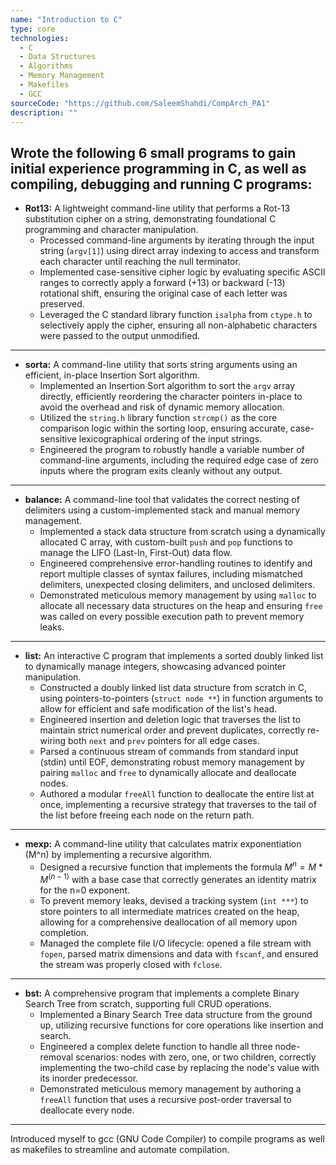 ```yaml
---
name: "Introduction to C"
type: core
technologies:
  - C
  - Data Structures
  - Algorithms
  - Memory Management
  - Makefiles
  - GCC
sourceCode: "https://github.com/SaleemShahdi/CompArch_PA1"
description: ""
---
```

Wrote the following 6 small programs to gain initial experience programming in C, as well as compiling, debugging and running C programs:
---
- **Rot13:** A lightweight command-line utility that performs a Rot-13 substitution cipher on a string, demonstrating foundational C programming and character manipulation.
  - Processed command-line arguments by iterating through the input string (`argv[1]`) using direct array indexing to access and transform each character until reaching the null terminator.
  - Implemented case-sensitive cipher logic by evaluating specific ASCII ranges to correctly apply a forward (+13) or backward (-13) rotational shift, ensuring the original case of each letter was preserved.
  - Leveraged the C standard library function `isalpha` from `ctype.h` to selectively apply the cipher, ensuring all non-alphabetic characters were passed to the output unmodified.
---
- **sorta:** A command-line utility that sorts string arguments using an efficient, in-place Insertion Sort algorithm.
  - Implemented an Insertion Sort algorithm to sort the `argv` array directly, efficiently reordering the character pointers in-place to avoid the overhead and risk of dynamic memory allocation.
  - Utilized the `string.h` library function `strcmp()` as the core comparison logic within the sorting loop, ensuring accurate, case-sensitive lexicographical ordering of the input strings.
  - Engineered the program to robustly handle a variable number of command-line arguments, including the required edge case of zero inputs where the program exits cleanly without any output.
---
- **balance:** A command-line tool that validates the correct nesting of delimiters using a custom-implemented stack and manual memory management.
  - Implemented a stack data structure from scratch using a dynamically allocated C array, with custom-built `push` and `pop` functions to manage the LIFO (Last-In, First-Out) data flow.
  - Engineered comprehensive error-handling routines to identify and report multiple classes of syntax failures, including mismatched delimiters, unexpected closing delimiters, and unclosed delimiters.
  - Demonstrated meticulous memory management by using `malloc` to allocate all necessary data structures on the heap and ensuring `free` was called on every possible execution path to prevent memory leaks.
---
- **list:** An interactive C program that implements a sorted doubly linked list to dynamically manage integers, showcasing advanced pointer manipulation.
  - Constructed a doubly linked list data structure from scratch in C, using pointers-to-pointers (`struct node **`) in function arguments to allow for efficient and safe modification of the list's head.
  - Engineered insertion and deletion logic that traverses the list to maintain strict numerical order and prevent duplicates, correctly re-wiring both `next` and `prev` pointers for all edge cases.
  - Parsed a continuous stream of commands from standard input (stdin) until EOF, demonstrating robust memory management by pairing `malloc` and `free` to dynamically allocate and deallocate nodes.
  - Authored a modular `freeAll` function to deallocate the entire list at once, implementing a recursive strategy that traverses to the tail of the list before freeing each node on the return path.
---
- **mexp:** A command-line utility that calculates matrix exponentiation (M^n) by implementing a recursive algorithm.
  - Designed a recursive function that implements the formula $M^n = M * M^{(n-1)}$ with a base case that correctly generates an identity matrix for the n=0 exponent.
  - To prevent memory leaks, devised a tracking system (`int ***`) to store pointers to all intermediate matrices created on the heap, allowing for a comprehensive deallocation of all memory upon completion.
  - Managed the complete file I/O lifecycle: opened a file stream with `fopen`, parsed matrix dimensions and data with `fscanf`, and ensured the stream was properly closed with `fclose`.
---
- **bst:** A comprehensive program that implements a complete Binary Search Tree from scratch, supporting full CRUD operations.
  - Implemented a Binary Search Tree data structure from the ground up, utilizing recursive functions for core operations like insertion and search.
  - Engineered a complex delete function to handle all three node-removal scenarios: nodes with zero, one, or two children, correctly implementing the two-child case by replacing the node's value with its inorder predecessor.
  - Demonstrated meticulous memory management by authoring a `freeAll` function that uses a recursive post-order traversal to deallocate every node.
---
Introduced myself to gcc (GNU Code Compiler) to compile programs as well as makefiles to streamline and automate compilation.